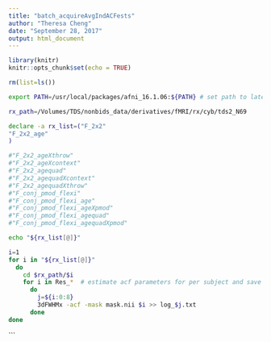```yaml
---
title: "batch_acquireAvgIndACFests"
author: "Theresa Cheng"
date: "September 28, 2017"
output: html_document
---
```


```r
library(knitr)
knitr::opts_chunk$set(echo = TRUE)

rm(list=ls())
```

```bash
export PATH=/usr/local/packages/afni_16.1.06:${PATH} # set path to latest AFNI version

rx_path=/Volumes/TDS/nonbids_data/derivatives/fMRI/rx/cyb/tds2_N69

declare -a rx_list=("F_2x2" 
"F_2x2_age" 
)

#"F_2x2_ageXthrow" 
#"F_2x2_ageXcontext" 
#"F_2x2_agequad" 
#"F_2x2_agequadXcontext" 
#"F_2x2_agequadXthrow" 
#"F_conj_pmod_flexi" 
#"F_conj_pmod_flexi_age" 
#"F_conj_pmod_flexi_ageXpmod" 
#"F_conj_pmod_flexi_agequad" 
#"F_conj_pmod_flexi_agequadXpmod"

echo "${rx_list[@]}"

i=1
for i in "${rx_list[@]}"
  do
    cd $rx_path/$i
    for i in Res_*  # estimate acf parameters for per subject and save this output to a log file
      do 
        j=${i:0:8}
        3dFWHMx -acf -mask mask.nii $i >> log_$j.txt
      done
done

```




```
